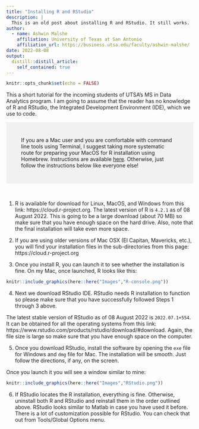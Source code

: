 ```yaml
---
title: "Installing R and RStudio"
description: |
  This is an old post about installing R and RStudio. It still works.
author:
  - name: Ashwin Malshe
    affiliation: University of Texas at San Antonio
    affiliation_url: https://business.utsa.edu/faculty/ashwin-malshe/
date: 2022-08-08
output:
  distill::distill_article:
    self_contained: true
---
```



```r
knitr::opts_chunk$set(echo = FALSE)
```

This a short tutorial for the incoming students of UTSA's MS in Data Analytics program. I am going to assume that the reader has no knowledge of R and RStudio, the Integrated Development Environment (IDE), which we use to code.

<div style="background-color:rgba(0, 0, 0, 0.0470588); text-align:left; vertical-align: middle; padding: 40px;"> If you are a Mac user and you are comfortable with command line tools using Terminal, I suggest taking more systematic route for preparing your MacOS for R installation using Homebrew. Instructions are available <a href="https://github.com/adamhsparks/setup_macOS_for_R">here</a>. Otherwise, just follow the instructions below like everyone else!
 </div>
<br>

1. R is available for download for Linux, MacOS, and Windows from this link: https://cloud.r-project.org. The latest version of R is `4.2.1` as of 08 August 2022. This is going to be a large download (about 70 MB) so make sure that you have enough space on the hard drive. Also, note that the final installation will take even more space.

2. If you are using older versions of Mac OSX (El Capitan, Mavericks, etc.), you will find your installation files in the sub-directories from this page: https://cloud.r-project.org

3. Once you install R, you can launch it to see whether the installation is fine. On my Mac, once launched, R looks like this:

```r
knitr::include_graphics(here::here("Images","R-console.png"))
```

4. Next we download RStudio IDE. RStudio needs R installation to function so please make sure that you have successfully followed Steps 1 through 3 above.

The latest stable version of RStudio as of 08 August 2022 is `2022.07.1+554`. It can be obtained for all the operating systems from this link: https://www.rstudio.com/products/rstudio/download/#download. Again, the file size is large so make sure that you have enough space on the computer.

5. Once you download RStudio, install the software by opening the `exe` file for Windows and `dmg` file for Mac. The installation will be smooth. Just follow the directions, if any, on the screen.

Once you launch it you will see a window similar to mine:


```r
knitr::include_graphics(here::here("Images","RStudio.png"))
```


6. If RStudio locates the R installation, everything is fine. Otherwise, uninstall both R and RStudio and reinstall them in the order outlined above. RStudio looks similar to Matlab in case you have used it before. There is a lot of customization possible for RStudio. You can check that out from Tools/Global Options menu.

